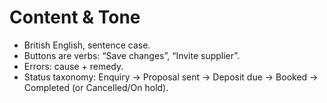 # Content & Tone
- British English, sentence case.
- Buttons are verbs: “Save changes”, “Invite supplier”.
- Errors: cause + remedy.
- Status taxonomy: Enquiry → Proposal sent → Deposit due → Booked → Completed (or Cancelled/On hold).
